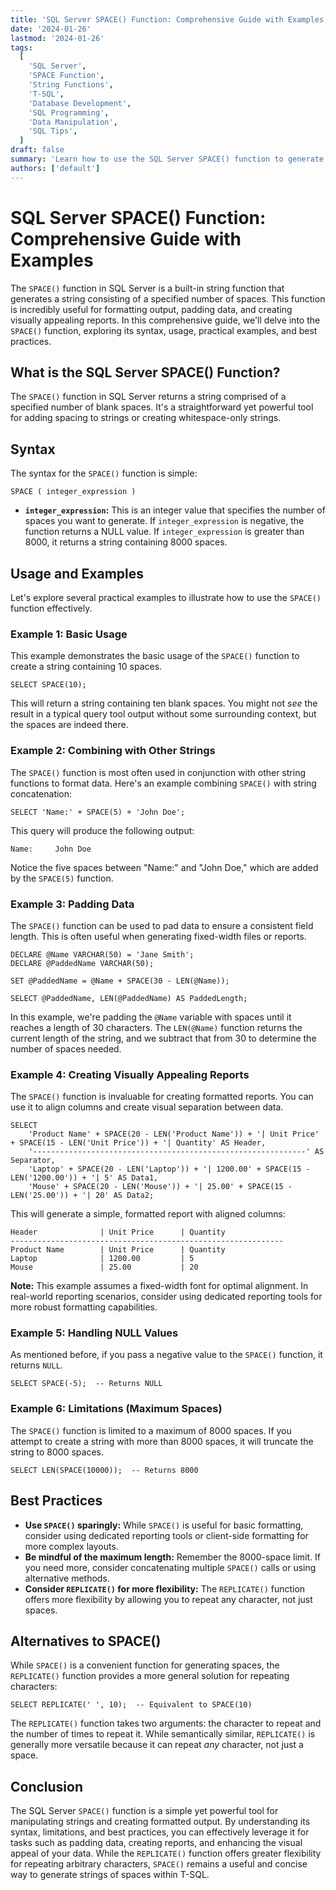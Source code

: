 ```yaml
---
title: 'SQL Server SPACE() Function: Comprehensive Guide with Examples'
date: '2024-01-26'
lastmod: '2024-01-26'
tags:
  [
    'SQL Server',
    'SPACE Function',
    'String Functions',
    'T-SQL',
    'Database Development',
    'SQL Programming',
    'Data Manipulation',
    'SQL Tips',
  ]
draft: false
summary: 'Learn how to use the SQL Server SPACE() function to generate strings of spaces. This comprehensive guide provides detailed explanations, practical examples, and best practices for effective string manipulation in T-SQL.'
authors: ['default']
---
```


# SQL Server SPACE() Function: Comprehensive Guide with Examples

The `SPACE()` function in SQL Server is a built-in string function that generates a string consisting of a specified number of spaces. This function is incredibly useful for formatting output, padding data, and creating visually appealing reports. In this comprehensive guide, we'll delve into the `SPACE()` function, exploring its syntax, usage, practical examples, and best practices.

## What is the SQL Server SPACE() Function?

The `SPACE()` function in SQL Server returns a string comprised of a specified number of blank spaces. It's a straightforward yet powerful tool for adding spacing to strings or creating whitespace-only strings.

## Syntax

The syntax for the `SPACE()` function is simple:

```plaintext
SPACE ( integer_expression )
```

- **`integer_expression`:** This is an integer value that specifies the number of spaces you want to generate. If `integer_expression` is negative, the function returns a NULL value. If `integer_expression` is greater than 8000, it returns a string containing 8000 spaces.

## Usage and Examples

Let's explore several practical examples to illustrate how to use the `SPACE()` function effectively.

### Example 1: Basic Usage

This example demonstrates the basic usage of the `SPACE()` function to create a string containing 10 spaces.

```plaintext
SELECT SPACE(10);
```

This will return a string containing ten blank spaces. You might not _see_ the result in a typical query tool output without some surrounding context, but the spaces are indeed there.

### Example 2: Combining with Other Strings

The `SPACE()` function is most often used in conjunction with other string functions to format data. Here's an example combining `SPACE()` with string concatenation:

```plaintext
SELECT 'Name:' + SPACE(5) + 'John Doe';
```

This query will produce the following output:

```
Name:     John Doe
```

Notice the five spaces between "Name:" and "John Doe," which are added by the `SPACE(5)` function.

### Example 3: Padding Data

The `SPACE()` function can be used to pad data to ensure a consistent field length. This is often useful when generating fixed-width files or reports.

```plaintext
DECLARE @Name VARCHAR(50) = 'Jane Smith';
DECLARE @PaddedName VARCHAR(50);

SET @PaddedName = @Name + SPACE(30 - LEN(@Name));

SELECT @PaddedName, LEN(@PaddedName) AS PaddedLength;
```

In this example, we're padding the `@Name` variable with spaces until it reaches a length of 30 characters. The `LEN(@Name)` function returns the current length of the string, and we subtract that from 30 to determine the number of spaces needed.

### Example 4: Creating Visually Appealing Reports

The `SPACE()` function is invaluable for creating formatted reports. You can use it to align columns and create visual separation between data.

```plaintext
SELECT
    'Product Name' + SPACE(20 - LEN('Product Name')) + '| Unit Price' + SPACE(15 - LEN('Unit Price')) + '| Quantity' AS Header,
    '-------------------------------------------------------------' AS Separator,
    'Laptop' + SPACE(20 - LEN('Laptop')) + '| 1200.00' + SPACE(15 - LEN('1200.00')) + '| 5' AS Data1,
    'Mouse' + SPACE(20 - LEN('Mouse')) + '| 25.00' + SPACE(15 - LEN('25.00')) + '| 20' AS Data2;
```

This will generate a simple, formatted report with aligned columns:

```
Header              | Unit Price      | Quantity
-------------------------------------------------------------
Product Name        | Unit Price      | Quantity
Laptop              | 1200.00         | 5
Mouse               | 25.00           | 20
```

**Note:** This example assumes a fixed-width font for optimal alignment. In real-world reporting scenarios, consider using dedicated reporting tools for more robust formatting capabilities.

### Example 5: Handling NULL Values

As mentioned before, if you pass a negative value to the `SPACE()` function, it returns `NULL`.

```plaintext
SELECT SPACE(-5);  -- Returns NULL
```

### Example 6: Limitations (Maximum Spaces)

The `SPACE()` function is limited to a maximum of 8000 spaces. If you attempt to create a string with more than 8000 spaces, it will truncate the string to 8000 spaces.

```plaintext
SELECT LEN(SPACE(10000));  -- Returns 8000
```

## Best Practices

- **Use `SPACE()` sparingly:** While `SPACE()` is useful for basic formatting, consider using dedicated reporting tools or client-side formatting for more complex layouts.
- **Be mindful of the maximum length:** Remember the 8000-space limit. If you need more, consider concatenating multiple `SPACE()` calls or using alternative methods.
- **Consider `REPLICATE()` for more flexibility:** The `REPLICATE()` function offers more flexibility by allowing you to repeat any character, not just spaces.

## Alternatives to SPACE()

While `SPACE()` is a convenient function for generating spaces, the `REPLICATE()` function provides a more general solution for repeating characters:

```plaintext
SELECT REPLICATE(' ', 10);  -- Equivalent to SPACE(10)
```

The `REPLICATE()` function takes two arguments: the character to repeat and the number of times to repeat it. While semantically similar, `REPLICATE()` is generally more versatile because it can repeat _any_ character, not just a space.

## Conclusion

The SQL Server `SPACE()` function is a simple yet powerful tool for manipulating strings and creating formatted output. By understanding its syntax, limitations, and best practices, you can effectively leverage it for tasks such as padding data, creating reports, and enhancing the visual appeal of your data. While the `REPLICATE()` function offers greater flexibility for repeating arbitrary characters, `SPACE()` remains a useful and concise way to generate strings of spaces within T-SQL.
